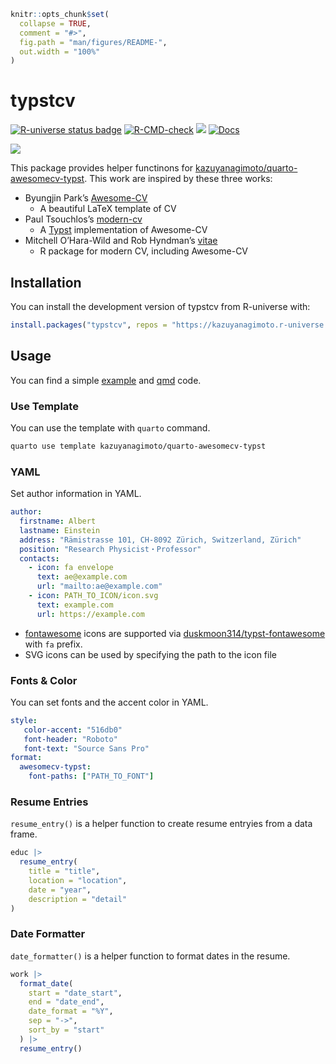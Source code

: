 ```r
knitr::opts_chunk$set(
  collapse = TRUE,
  comment = "#>",
  fig.path = "man/figures/README-",
  out.width = "100%"
)
```

# typstcv

<!-- badges: start -->
<a href="https://kazuyanagimoto.r-universe.dev"><img src="https://kazuyanagimoto.r-universe.dev/badges/typstcv" class="img-fluid" alt="R-universe status badge"></a>
[![R-CMD-check](https://github.com/kazuyanagimoto/typstcv/actions/workflows/R-CMD-check.yaml/badge.svg)](https://github.com/kazuyanagimoto/typstcv/actions/workflows/R-CMD-check.yaml)
<a href = "https://github.com/kazuyanagimoto/typstcv/blob/main/LICENSE.md" target = "_blank"><img src="https://img.shields.io/badge/license-MIT-blue"></a>
[![Docs](https://img.shields.io/badge/docs-homepage-blue.svg)](https://kazuyanagimoto.com/typstcv/index.html)
<!-- badges: end -->

![](vignettes/awesomecv/assets/img/thumbnail.svg)

This package provides helper functinons for [kazuyanagimoto/quarto-awesomecv-typst](https://github.com/kazuyanagimoto/quarto-awesomecv-typst).
This work are inspired by these three works:

- Byungjin Park's [Awesome-CV](https://github.com/posquit0/Awesome-CV)
    - A beautiful LaTeX template of CV
- Paul Tsouchlos's [modern-cv](https://typst.app/universe/package/modern-cv/)
    - A [Typst](https://typst.app) implementation of Awesome-CV
- Mitchell O'Hara-Wild and Rob Hyndman's [vitae](https://pkg.mitchelloharawild.com/vitae/)
    - R package for modern CV, including Awesome-CV

## Installation

You can install the development version of typstcv from R-universe with:

```r
install.packages("typstcv", repos = "https://kazuyanagimoto.r-universe.dev")
```

## Usage

You can find a simple [example](https://kazuyanagimoto.com/typstcv/vignettes/awesomecv/awesomecv.pdf) and
[qmd](https://github.com/kazuyanagimoto/typstcv/blob/main/vignettes/awesomecv/awesomecv.qmd)
code.

### Use Template

You can use the template with `quarto` command.

```bash
quarto use template kazuyanagimoto/quarto-awesomecv-typst
```

### YAML

Set author information in YAML.

```yaml
author:
  firstname: Albert
  lastname: Einstein
  address: "Rämistrasse 101, CH-8092 Zürich, Switzerland, Zürich"
  position: "Research Physicist・Professor"
  contacts:
    - icon: fa envelope
      text: ae@example.com
      url: "mailto:ae@example.com"
    - icon: PATH_TO_ICON/icon.svg
      text: example.com
      url: https://example.com
```

- [fontawesome](https://fontawesome.com/search?m=free&o=r) icons are supported
via [duskmoon314/typst-fontawesome](https://github.com/duskmoon314/typst-fontawesome) with `fa` prefix.
- SVG icons can be used by specifying the path to the icon file

### Fonts & Color

You can set fonts and the accent color in YAML.

```yaml
style:
   color-accent: "516db0"
   font-header: "Roboto"
   font-text: "Source Sans Pro"
format:
  awesomecv-typst:
    font-paths: ["PATH_TO_FONT"]
```

### Resume Entries

`resume_entry()` is a helper function to create resume entryies from a data frame.

```r
educ |>
  resume_entry(
    title = "title",
    location = "location",
    date = "year",
    description = "detail"
)
```

### Date Formatter

`date_formatter()` is a helper function to format dates in the resume.

```r
work |>
  format_date(
    start = "date_start",
    end = "date_end",
    date_format = "%Y",
    sep = "->",
    sort_by = "start"
  ) |>
  resume_entry()
```